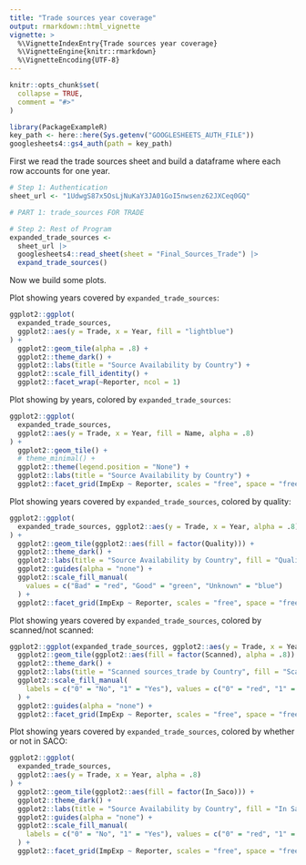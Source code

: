 ```yaml
---
title: "Trade sources year coverage"
output: rmarkdown::html_vignette
vignette: >
  %\VignetteIndexEntry{Trade sources year coverage}
  %\VignetteEngine{knitr::rmarkdown}
  %\VignetteEncoding{UTF-8}
---
```


```r
knitr::opts_chunk$set(
  collapse = TRUE,
  comment = "#>"
)
```

```r
library(PackageExampleR)
key_path <- here::here(Sys.getenv("GOOGLESHEETS_AUTH_FILE"))
googlesheets4::gs4_auth(path = key_path)
```

First we read the trade sources sheet and build a dataframe where each row accounts for one year.
```r
# Step 1: Authentication
sheet_url <- "1UdwgS87x5OsLjNuKaY3JA01GoI5nwsenz62JXCeq0GQ"

# PART 1: trade_sources FOR TRADE

# Step 2: Rest of Program
expanded_trade_sources <-
  sheet_url |>
  googlesheets4::read_sheet(sheet = "Final_Sources_Trade") |>
  expand_trade_sources()
```

Now we build some plots.

Plot showing years covered by `expanded_trade_sources`:
```r
ggplot2::ggplot(
  expanded_trade_sources,
  ggplot2::aes(y = Trade, x = Year, fill = "lightblue")
) +
  ggplot2::geom_tile(alpha = .8) +
  ggplot2::theme_dark() +
  ggplot2::labs(title = "Source Availability by Country") +
  ggplot2::scale_fill_identity() +
  ggplot2::facet_wrap(~Reporter, ncol = 1)
```

Plot showing by years, colored by `expanded_trade_sources`:
```r
ggplot2::ggplot(
  expanded_trade_sources,
  ggplot2::aes(y = Trade, x = Year, fill = Name, alpha = .8)
) +
  ggplot2::geom_tile() +
  # theme_minimal() +
  ggplot2::theme(legend.position = "None") +
  ggplot2::labs(title = "Source Availability by Country") +
  ggplot2::facet_grid(ImpExp ~ Reporter, scales = "free", space = "free_x")
```

Plot showing years covered by `expanded_trade_sources`, colored by quality:
```r
ggplot2::ggplot(
  expanded_trade_sources, ggplot2::aes(y = Trade, x = Year, alpha = .8)
) +
  ggplot2::geom_tile(ggplot2::aes(fill = factor(Quality))) +
  ggplot2::theme_dark() +
  ggplot2::labs(title = "Source Availability by Country", fill = "Quality") +
  ggplot2::guides(alpha = "none") +
  ggplot2::scale_fill_manual(
    values = c("Bad" = "red", "Good" = "green", "Unknown" = "blue")
  ) +
  ggplot2::facet_grid(ImpExp ~ Reporter, scales = "free", space = "free_x")
```

Plot showing years covered by `expanded_trade_sources`, colored by scanned/not scanned:
```r
ggplot2::ggplot(expanded_trade_sources, ggplot2::aes(y = Trade, x = Year)) +
  ggplot2::geom_tile(ggplot2::aes(fill = factor(Scanned), alpha = .8)) +
  ggplot2::theme_dark() +
  ggplot2::labs(title = "Scanned sources_trade by Country", fill = "Scanned") +
  ggplot2::scale_fill_manual(
    labels = c("0" = "No", "1" = "Yes"), values = c("0" = "red", "1" = "green")
  ) +
  ggplot2::guides(alpha = "none") +
  ggplot2::facet_grid(ImpExp ~ Reporter, scales = "free", space = "free_x")
```

Plot showing years covered by `expanded_trade_sources`, colored by whether or not in SACO:
```r
ggplot2::ggplot(
  expanded_trade_sources,
  ggplot2::aes(y = Trade, x = Year, alpha = .8)
) +
  ggplot2::geom_tile(ggplot2::aes(fill = factor(In_Saco))) +
  ggplot2::theme_dark() +
  ggplot2::labs(title = "Source Availability by Country", fill = "In Saco") +
  ggplot2::guides(alpha = "none") +
  ggplot2::scale_fill_manual(
    labels = c("0" = "No", "1" = "Yes"), values = c("0" = "red", "1" = "green")
  ) +
  ggplot2::facet_grid(ImpExp ~ Reporter, scales = "free", space = "free_x")
```
